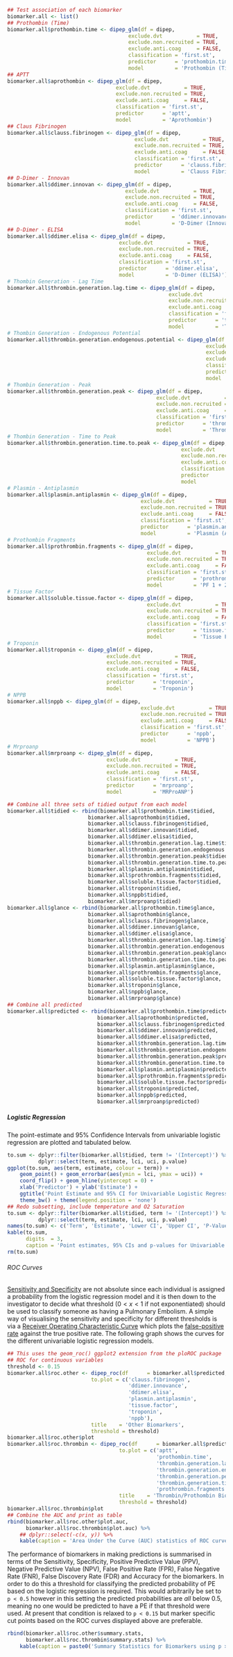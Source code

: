 ```r
## Test association of each biomarker
biomarker.all <- list()
## Prothombin (Time)
biomarker.all$prothombin.time <- dipep_glm(df = dipep,
                                       exclude.dvt           = TRUE,
                                       exclude.non.recruited = TRUE,
                                       exclude.anti.coag     = FALSE,
                                       classification = 'first.st',
                                       predictor      = 'prothombin.time',
                                       model          = 'Prothombin (Time)')
## APTT
biomarker.all$aprothombin <- dipep_glm(df = dipep,
                                   exclude.dvt           = TRUE,
                                   exclude.non.recruited = TRUE,
                                   exclude.anti.coag     = FALSE,
                                   classification = 'first.st',
                                   predictor      = 'aptt',
                                   model          = 'Aprothombin')
## Claus Fibrinogen
biomarker.all$clauss.fibrinogen <- dipep_glm(df = dipep,
                                         exclude.dvt           = TRUE,
                                         exclude.non.recruited = TRUE,
                                         exclude.anti.coag     = FALSE,
                                         classification = 'first.st',
                                         predictor      = 'clauss.fibrinogen',
                                         model          = 'Clauss Fibrinogen')
## D-Dimer - Innovan
biomarker.all$ddimer.innovan <- dipep_glm(df = dipep,
                                      exclude.dvt           = TRUE,
                                      exclude.non.recruited = TRUE,
                                      exclude.anti.coag     = FALSE,
                                      classification = 'first.st',
                                      predictor      = 'ddimer.innovance',
                                      model          = 'D-Dimer (Innovance)')
## D-Dimer - ELISA
biomarker.all$ddimer.elisa <- dipep_glm(df = dipep,
                                    exclude.dvt           = TRUE,
                                    exclude.non.recruited = TRUE,
                                    exclude.anti.coag     = FALSE,
                                    classification = 'first.st',
                                    predictor      = 'ddimer.elisa',
                                    model          = 'D-Dimer (ELISA)')
# Thombin Generation - Lag Time
biomarker.all$thrombin.generation.lag.time <- dipep_glm(df = dipep,
                                                    exclude.dvt           = TRUE,
                                                    exclude.non.recruited = TRUE,
                                                    exclude.anti.coag     = FALSE,
                                                    classification = 'first.st',
                                                    predictor      = 'thrombin.generation.lag.time',
                                                    model          = 'Thrombin Generation (Lag Time)')
# Thombin Generation - Endogenous Potential
biomarker.all$thrombin.generation.endogenous.potential <- dipep_glm(df = dipep,
                                                                exclude.dvt           = TRUE,
                                                                exclude.non.recruited = TRUE,
                                                                exclude.anti.coag     = FALSE,
                                                                classification = 'first.st',
                                                                predictor      = 'thrombin.generation.endogenous.potential',
                                                                model          = 'Thrombin Generation (Endogenous Potential)')
# Thombin Generation - Peak
biomarker.all$thrombin.generation.peak <- dipep_glm(df = dipep,
                                                exclude.dvt           = TRUE,
                                                exclude.non.recruited = TRUE,
                                                exclude.anti.coag     = FALSE,
                                                classification = 'first.st',
                                                predictor      = 'thrombin.generation.peak',
                                                model          = 'Thrombin Generation (Peak)')
# Thombin Generation - Time to Peak
biomarker.all$thrombin.generation.time.to.peak <- dipep_glm(df = dipep,
                                                        exclude.dvt           = TRUE,
                                                        exclude.non.recruited = TRUE,
                                                        exclude.anti.coag     = FALSE,
                                                        classification = 'first.st',
                                                        predictor      = 'thrombin.generation.time.to.peak',
                                                        model          = 'Thrombin Generation (Time to Peak)')
# Plasmin - Antiplasmin
biomarker.all$plasmin.antiplasmin <- dipep_glm(df = dipep,
                                           exclude.dvt           = TRUE,
                                           exclude.non.recruited = TRUE,
                                           exclude.anti.coag     = FALSE,
                                           classification = 'first.st',
                                           predictor      = 'plasmin.antiplasmin',
                                           model          = 'Plasmin (Antiplasmin)')
# Prothombin Fragments
biomarker.all$prothrombin.fragments <- dipep_glm(df = dipep,
                                             exclude.dvt           = TRUE,
                                             exclude.non.recruited = TRUE,
                                             exclude.anti.coag     = FALSE,
                                             classification = 'first.st',
                                             predictor      = 'prothrombin.fragments',
                                             model          = 'PF 1 + 2')
# Tissue Factor
biomarker.all$soluble.tissue.factor <- dipep_glm(df = dipep,
                                             exclude.dvt           = TRUE,
                                             exclude.non.recruited = TRUE,
                                             exclude.anti.coag     = FALSE,
                                             classification = 'first.st',
                                             predictor      = 'tissue.factor',
                                             model          = 'Tissue Factor')
# Troponin
biomarker.all$troponin <- dipep_glm(df = dipep,
                                exclude.dvt           = TRUE,
                                exclude.non.recruited = TRUE,
                                exclude.anti.coag     = FALSE,
                                classification = 'first.st',
                                predictor      = 'troponin',
                                model          = 'Troponin')
# NPPB
biomarker.all$nppb <- dipep_glm(df = dipep,
                                           exclude.dvt           = TRUE,
                                           exclude.non.recruited = TRUE,
                                           exclude.anti.coag     = FALSE,
                                           classification = 'first.st',
                                           predictor      = 'nppb',
                                           model          = 'NPPB')
# Mrproanp
biomarker.all$mrproanp <- dipep_glm(df = dipep,
                                exclude.dvt           = TRUE,
                                exclude.non.recruited = TRUE,
                                exclude.anti.coag     = FALSE,
                                classification = 'first.st',
                                predictor      = 'mrproanp',
                                model          = 'MRProANP')

## Combine all three sets of tidied output from each model
biomarker.all$tidied <- rbind(biomarker.all$prothombin.time$tidied,
                          biomarker.all$aprothombin$tidied,
                          biomarker.all$clauss.fibrinogen$tidied,
                          biomarker.all$ddimer.innovan$tidied,
                          biomarker.all$ddimer.elisa$tidied,
                          biomarker.all$thrombin.generation.lag.time$tidied,
                          biomarker.all$thrombin.generation.endogenous.potential$tidied,
                          biomarker.all$thrombin.generation.peak$tidied,
                          biomarker.all$thrombin.generation.time.to.peak$tidied,
                          biomarker.all$plasmin.antiplasmin$tidied,
                          biomarker.all$prothrombin.fragments$tidied,
                          biomarker.all$soluble.tissue.factor$tidied,
                          biomarker.all$troponin$tidied,
                          biomarker.all$nppb$tidied,
                          biomarker.all$mrproanp$tidied)
biomarker.all$glance <- rbind(biomarker.all$prothombin.time$glance,
                          biomarker.all$aprothombin$glance,
                          biomarker.all$clauss.fibrinogen$glance,
                          biomarker.all$ddimer.innovan$glance,
                          biomarker.all$ddimer.elisa$glance,
                          biomarker.all$thrombin.generation.lag.time$glance,
                          biomarker.all$thrombin.generation.endogenous.potential$glance,
                          biomarker.all$thrombin.generation.peak$glance,
                          biomarker.all$thrombin.generation.time.to.peak$glance,
                          biomarker.all$plasmin.antiplasmin$glance,
                          biomarker.all$prothrombin.fragments$glance,
                          biomarker.all$soluble.tissue.factor$glance,
                          biomarker.all$troponin$glance,
                          biomarker.all$nppb$glance,
                          biomarker.all$mrproanp$glance)
## Combine all predicted
biomarker.all$predicted <- rbind(biomarker.all$prothombin.time$predicted,
                             biomarker.all$aprothombin$predicted,
                             biomarker.all$clauss.fibrinogen$predicted,
                             biomarker.all$ddimer.innovan$predicted,
                             biomarker.all$ddimer.elisa$predicted,
                             biomarker.all$thrombin.generation.lag.time$predicted,
                             biomarker.all$thrombin.generation.endogenous.potential$predicted,
                             biomarker.all$thrombin.generation.peak$predicted,
                             biomarker.all$thrombin.generation.time.to.peak$predicted,
                             biomarker.all$plasmin.antiplasmin$predicted,
                             biomarker.all$prothrombin.fragments$predicted,
                             biomarker.all$soluble.tissue.factor$predicted,
                             biomarker.all$troponin$predicted,
                             biomarker.all$nppb$predicted,
                             biomarker.all$mrproanp$predicted)


```
##### Logistic Regression

The point-estimate and 95% Confidence Intervals from univariable logistic regression are plotted and tabulated below.

```r
to.sum <- dplyr::filter(biomarker.all$tidied, term != '(Intercept)') %>%
          dplyr::select(term, estimate, lci, uci, p.value)
ggplot(to.sum, aes(term, estimate, colour = term)) +
    geom_point() + geom_errorbar(aes(ymin = lci, ymax = uci)) +
    coord_flip() + geom_hline(yintercept = 0) +
    xlab('Predictor') + ylab('Estimate') +
    ggtitle('Point Estimate and 95% CI for Univariable Logistic Regression of Biomarkers') +
    theme_bw() + theme(legend.position = 'none')
## Redo subsetting, include temperature and O2 Saturation
to.sum <- dplyr::filter(biomarker.all$tidied, term != '(Intercept)') %>%
          dplyr::select(term, estimate, lci, uci, p.value)
names(to.sum) <- c('Term', 'Estimate', 'Lower CI', 'Upper CI', 'P-Value')
kable(to.sum,
      digits  = 3,
      caption = 'Point estimates, 95% CIs and p-values for Univariable Regression')
rm(to.sum)

```

###### ROC Curves

[Sensitivity and Specificity](https://en.wikipedia.org/wiki/Sensitivity_and_specificity) are not absolute since each individual is assigned a probability from the logistic regression model and it is then down to the investigator to decide what threshold ($0 < x < 1$ if not exponentiated) should be used to classify someone as having a Pulmonary Embolism.  A simple way of visualising the sensitivity and specificity for different thresholds is via a [Receiver Operating Characteristic Curve](https://en.wikipedia.org/wiki/Receiver_operating_characteristic) which plots the [false-positive rate](https://en.wikipedia.org/wiki/False_positive_rate) against the true positive rate.  The following graph shows the curves for the different univariable logistic regression models.

```r
## This uses the geom_roc() ggplot2 extension from the ploROC package
## ROC for continuous variables
threshold <- 0.15
biomarker.all$roc.other <- dipep_roc(df      = biomarker.all$predicted,
                           to.plot = c('clauss.fibrinogen',
                                       'ddimer.innovance',
                                       'ddimer.elisa',
                                       'plasmin.antiplasmin',
                                       'tissue.factor',
                                       'troponin',
                                       'nppb'),
                           title    = 'Other Biomarkers',
                           threshold = threshold)
biomarker.all$roc.other$plot
biomarker.all$roc.thrombin <- dipep_roc(df      = biomarker.all$predicted,
                                    to.plot = c('aptt',
                                                'prothombin.time',
                                                'thrombin.generation.lag.time',
                                                'thrombin.generation.endogenous.potential',
                                                'thrombin.generation.peak',
                                                'thrombin.generation.time.to.peak',
                                                'prothrombin.fragments'),
                                    title    = 'Thrombin/Prothombin Biomarkers',
                                    threshold = threshold)
biomarker.all$roc.thrombin$plot
## Combine the AUC and print as table
rbind(biomarker.all$roc.other$plot.auc,
      biomarker.all$roc.thrombin$plot.auc) %>%
    ## dplyr::select(-c(x, y)) %>%
    kable(caption = 'Area Under the Curve (AUC) statistics of ROC curves for Biomarkers')

```

The performance of biomarkers in making predictions is summarised in terms of the Sensitivity, Specificity, Positive Predictive Value (PPV), Negative Predictive Value (NPV), False Positive Rate (FPR), False Negative Rate (FNR), False Discovery Rate (FDR) and Accuracy for the biomarkers.  In order to do this a threshold for classifying the predicted probability of PE based on the logistic regression is required.  This would arbitrarily be set to `p < 0.5` however in this setting the predicted probabilities are *all* below 0.5, meaning no one would be predicted to have a PE if that threshold were used.  At present that condition is relaxed to `p < 0.15` but marker specific cut points based on the ROC curves displayed above are preferable.

```r
rbind(biomarker.all$roc.other$summary.stats,
      biomarker.all$roc.thrombin$summary.stats) %>%
    kable(caption = paste0('Summary Statistics for Biomarkers using p > ', threshold, ' to classify predicted probabilities as PE.'))


```
